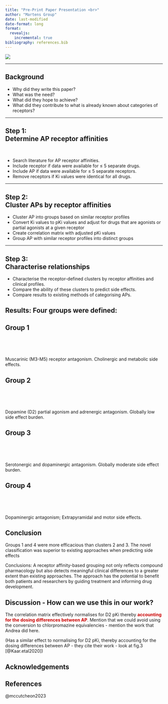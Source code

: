 ```yaml
---
title: "Pre-Print Paper Presentation <br>"
author: "Martens Group"
date: last-modified
date-format: long
format:
  revealjs:
    incremental: true 
bibliography: references.bib
---
```


![](img/TitleImg.png) 

---

## Background

::: {.incremental}
-   Why did they write this paper?
-   What was the need?
-   What did they hope to achieve?
-   What did they contribute to what is already known about categories of receptors?
:::

---

## Step 1: <br> Determine AP receptor affinities

<br/>


::: {.incremental} 

- Search literature for AP receptor affinities. 
- Include receptor if data were available for ≤ 5 separate drugs. 
- Include AP if data were available for ≤ 5 separate receptors. 
- Remove receptors if Ki values were identical for all drugs. 

:::

---

## Step 2: <br> Cluster APs by receptor affinities 

::: {.incremental}

- Cluster AP into groups based on similar receptor profiles 
- Convert Ki values to pKi values and adjust for drugs that are agonists or partial agonists at a given receptor 
- Create correlation matrix with adjusted pKi values  
- Group AP with similar receptor profiles into distinct groups

:::

---
## Step 3: <br> Characterise relationships <br> 

::: {.incremental}
 
- Characterise the receptor-defined clusters by receptor affinities and clinical profiles.
- Compare the ability of these clusters to predict side effects. 
- Compare results to existing methods of categorising APs. 

:::



## Results: Four groups were defined:



## Group 1

<br>

<br>

Muscarinic (M3-M5) receptor antagonism. Cholinergic and metabolic side effects.

## Group 2

<br>

<br>

Dopamine (D2) partial agonism and adrenergic antagonism. Globally low side effect burden.



## Group 3

<br>

<br>

Serotonergic and dopaminergic antagonism. Globally moderate side effect burden.



## Group 4

<br>

<br>

Dopaminergic antagonism; Extrapyramidal and motor side effects.



## Conclusion
Groups 1 and 4 were more efficacious than clusters 2 and 3. The novel classification was superior to existing approaches when predicting side effects


Conclusions: A receptor affinity-based grouping not only reflects compound pharmacology but also detects meaningful clinical differences to a greater extent than existing approaches. The approach has the potential to benefit both patients and researchers by guiding treatment and informing drug development.



## Discussion - How can we use this in our work?

The correlation matrix effectively normalises for D2 pKi thereby [**accounting for the dosing differences between AP**]{style="color:#cc0000"}. Mention that we could avoid using the conversion to chlorpromazine equivalencies - mention the work that Andrea did here.

(Has a similar effect to normalising for D2 pKi, thereby accounting for the dosing differences between AP - they cite their work - look at fig.3 [@Kaar.etal2020]) 



## Acknowledgements



## References

@mccutcheon2023
